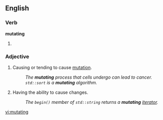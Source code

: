 ==English==
===Verb===
'''mutating'''
# {{present participle of|[[mutate]]}}

===Adjective===
{{en-adj|-}}

# Causing or tending to cause [[mutation]].
#: ''The '''mutating''' process that cells undergo can lead to cancer.''
#: ''<code>std::sort</code> is a '''mutating''' algorithm.''
# {{context|programming}} Having the ability to cause changes.
#: ''The <code>begin()</code> member of <code>std::string</code> returns a '''mutating''' [[iterator]].''

[[vi:mutating]]